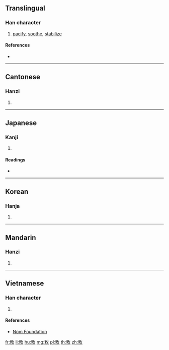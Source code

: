 ==Translingual==

===Han character===
{{Han char|rn=66|rad=攴|as=06|sn=10|four=98940|canj=FDOK|ids=⿰米攵}}

# [[pacify]], [[soothe]], [[stabilize]]

====References====
* {{Han ref|kx=0470.260|dkj=13191|dj=1332.210|hdz=21458.030|uh=6549|ud=25929|bh=AEC5|bd=44741}}

----

==Cantonese==

===Hanzi===
{{yue-hanzi|jyut=[[mai5]], [[mei3]], [[mei5]]|y=mai5, mei3, mei5}}

# {{defn|lang=yue|sort=攴06}}

----

==Japanese==

===Kanji===
{{ja-kanji|grade=|rs=攴06}}

# {{defn|lang=ja|sort=攴06}}

====Readings====
* {{ja-readings|on=[[び]] (bi), [[み]] (mi), [[ひ]] (hi)|kun=[[なでる]] (naderu)}}

----

==Korean==

===Hanja===
{{ko-hanja|hangeul=미|eumhun=|rv=mi|mr=mi|y=mi}}

# {{defn|lang=ko|sort=攴06}}

----

==Mandarin==

===Hanzi===
{{cmn-hanzi|pin=[[mǐ]] ([[mi3]])|wg=mi<sup>3</sup>}}

# {{defn|lang=cmn|sort=攴06}}

----

==Vietnamese==

===Han character===
{{vi-readings|rs=攴06|hanviet=mễ}}

# {{defn|lang=vi|sort=攴06}}

====References====
* [http://nomfoundation.org/common/nom_details.php?codepoint=6549 Nom Foundation]

[[fr:敉]]
[[li:敉]]
[[hu:敉]]
[[mg:敉]]
[[pl:敉]]
[[th:敉]]
[[zh:敉]]